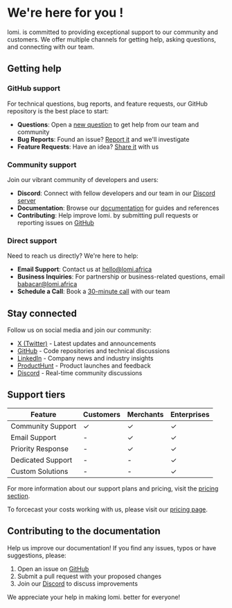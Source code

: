 # **We're here for you !**

lomi. is committed to providing exceptional support to our community and customers. We offer multiple channels for getting help, asking questions, and connecting with our team.

## **Getting help**

### GitHub support

For technical questions, bug reports, and feature requests, our GitHub repository is the best place to start:

- **Questions**: Open a [new question](https://github.com/lomiafrica/lomi./issues/new?labels=question) to get help from our team and community
- **Bug Reports**: Found an issue? [Report it](https://github.com/lomiafrica/lomi./issues/new?labels=bug) and we'll investigate
- **Feature Requests**: Have an idea? [Share it](https://github.com/lomiafrica/lomi./issues/new?labels=enhancement) with us

### Community support

Join our vibrant community of developers and users:

- **Discord**: Connect with fellow developers and our team in our [Discord server](https://discord.gg/33syDfh9)
- **Documentation**: Browse our [documentation](https://developers.lomi.africa) for guides and references
- **Contributing**: Help improve lomi. by submitting pull requests or reporting issues on [GitHub](https://github.com/lomiafrica/website)

### Direct support

Need to reach us directly? We're here to help:

- **Email Support**: Contact us at [hello@lomi.africa](mailto:hello@lomi.africa)
- **Business Inquiries**: For partnership or business-related questions, email [babacar@lomi.africa](mailto:babacar@lomi.africa)
- **Schedule a Call**: Book a [30-minute call](https://cal.com/babacar-diop-umkvq2/30min) with our team

## **Stay connected**

Follow us on social media and join our community:

- [X (Twitter)](https://twitter.com/lomiafrica) - Latest updates and announcements
- [GitHub](https://github.com/lomiafrica) - Code repositories and technical discussions
- [LinkedIn](https://www.linkedin.com/company/lomiafri) - Company news and industry insights
- [ProductHunt](https://www.producthunt.com/posts/lomi) - Product launches and feedback
- [Discord](https://discord.gg/33syDfh9) - Real-time community discussions

## **Support tiers**

| Feature | Customers | Merchants | Enterprises |
|---------|-----------|-----------|------------|
| Community Support | ✓ | ✓ | ✓ |
| Email Support | - | ✓ | ✓ |
| Priority Response | - | ✓ | ✓ |
| Dedicated Support | - | - | ✓ |
| Custom Solutions | - | - | ✓ |

For more information about our support plans and pricing, visit the [pricing section](../merchant-of-record/pricing).

To forcecast your costs working with us, please visit our [pricing page](https://lomi.africa/pricing).

## **Contributing to the documentation**

Help us improve our documentation! If you find any issues, typos or have suggestions, please:

1. Open an issue on [GitHub](https://github.com/lomiafrica/developers.lomi.africa)
2. Submit a pull request with your proposed changes
3. Join our [Discord](https://discord.gg/33syDfh9) to discuss improvements

We appreciate your help in making lomi. better for everyone!